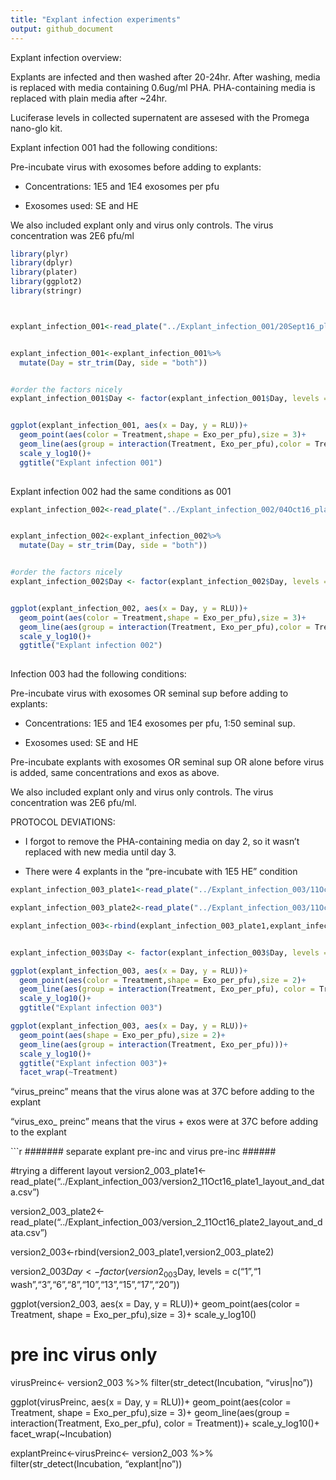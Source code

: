 ```yaml
---
title: "Explant infection experiments"
output: github_document
---
```

Explant infection overview:

Explants are infected and then washed after 20-24hr. After washing, media is replaced with  media containing 0.6ug/ml PHA. PHA-containing media is replaced with plain media after ~24hr.

Luciferase levels in collected supernatent are assesed with the Promega nano-glo kit.


Explant infection 001 had the following conditions:

Pre-incubate virus with exosomes before adding to explants:

  * Concentrations: 1E5 and 1E4 exosomes per pfu
  
  * Exosomes used: SE and HE
  
We also included explant only and virus only controls.
The virus concentration was 2E6 pfu/ml


```r

library(plyr)
library(dplyr)
library(plater)
library(ggplot2)
library(stringr)



explant_infection_001<-read_plate("../Explant_infection_001/20Sept16_plate_layout_and_data.csv")


explant_infection_001<-explant_infection_001%>%
  mutate(Day = str_trim(Day, side = "both"))


#order the factors nicely
explant_infection_001$Day <- factor(explant_infection_001$Day, levels = c("1","1 wash","3","6","8","10","13","15","17","20"))


ggplot(explant_infection_001, aes(x = Day, y = RLU))+
  geom_point(aes(color = Treatment,shape = Exo_per_pfu),size = 3)+
  geom_line(aes(group = interaction(Treatment, Exo_per_pfu),color = Treatment))+
  scale_y_log10()+
  ggtitle("Explant infection 001")
  

```


Explant infection 002 had the same conditions as 001

```r
explant_infection_002<-read_plate("../Explant_infection_002/04Oct16_plate_layout_and_data.csv")


explant_infection_002<-explant_infection_002%>%
  mutate(Day = str_trim(Day, side = "both"))


#order the factors nicely
explant_infection_002$Day <- factor(explant_infection_002$Day, levels = c("1","1 wash","3","6","8","10","13","15","17","20"))


ggplot(explant_infection_002, aes(x = Day, y = RLU))+
  geom_point(aes(color = Treatment,shape = Exo_per_pfu),size = 3)+
  geom_line(aes(group = interaction(Treatment, Exo_per_pfu),color = Treatment))+
  scale_y_log10()+
  ggtitle("Explant infection 002")
  
```

Infection 003 had the following conditions:

Pre-incubate virus with exosomes OR seminal sup before adding to explants:

  * Concentrations: 1E5 and 1E4 exosomes per pfu, 1:50 seminal   sup.
  
  * Exosomes used: SE and HE

Pre-incubate explants with exosomes OR seminal sup OR alone before virus is added, same concentrations and exos as above.
  
We also included explant only and virus only controls.
The virus concentration was 2E6 pfu/ml.

PROTOCOL DEVIATIONS: 

* I forgot to remove the PHA-containing media on day 2, so it wasn't replaced with new media until day 3.

* There were 4 explants in the "pre-incubate with 1E5 HE" condition

```r

explant_infection_003_plate1<-read_plate("../Explant_infection_003/11Oct16_plate1_layout_and_data.csv")

explant_infection_003_plate2<-read_plate("../Explant_infection_003/11Oct16_plate2_layout_and_data.csv")

explant_infection_003<-rbind(explant_infection_003_plate1,explant_infection_003_plate2)


explant_infection_003$Day <- factor(explant_infection_003$Day, levels = c("1","1 wash","3","6","8","10","13","15","17","20"))

ggplot(explant_infection_003, aes(x = Day, y = RLU))+
  geom_point(aes(color = Treatment,shape = Exo_per_pfu),size = 2)+
  geom_line(aes(group = interaction(Treatment, Exo_per_pfu), color = Treatment))+
  scale_y_log10()+
  ggtitle("Explant infection 003")
```



```r

ggplot(explant_infection_003, aes(x = Day, y = RLU))+
  geom_point(aes(shape = Exo_per_pfu),size = 2)+
  geom_line(aes(group = interaction(Treatment, Exo_per_pfu)))+
  scale_y_log10()+
  ggtitle("Explant infection 003")+
  facet_wrap(~Treatment)
```

"virus_preinc" means that the virus alone was at 37C before adding to the explant

"virus_exo_ preinc" means that the virus + exos were at 37C before adding to the explant

```r

####### separate explant pre-inc and virus pre-inc ######


#trying a different layout
version2_003_plate1<-read_plate("../Explant_infection_003/version2_11Oct16_plate1_layout_and_data.csv")


version2_003_plate2<-read_plate("../Explant_infection_003/version_2_11Oct16_plate2_layout_and_data.csv")



version2_003<-rbind(version2_003_plate1,version2_003_plate2)


version2_003$Day <- factor(version2_003$Day, levels = c("1","1 wash","3","6","8","10","13","15","17","20"))


ggplot(version2_003, aes(x = Day, y = RLU))+
  geom_point(aes(color = Treatment, shape = Exo_per_pfu),size = 3)+
  scale_y_log10()
  

# pre inc virus only
virusPreinc<- version2_003 %>%
  filter(str_detect(Incubation, "virus|no"))

ggplot(virusPreinc, aes(x = Day, y = RLU))+
  geom_point(aes(color = Treatment, shape = Exo_per_pfu),size = 3)+
  geom_line(aes(group = interaction(Treatment, Exo_per_pfu), color = Treatment))+
  scale_y_log10()+
  facet_wrap(~Incubation)


explantPreinc<-virusPreinc<- version2_003 %>%
  filter(str_detect(Incubation, "explant|no"))



